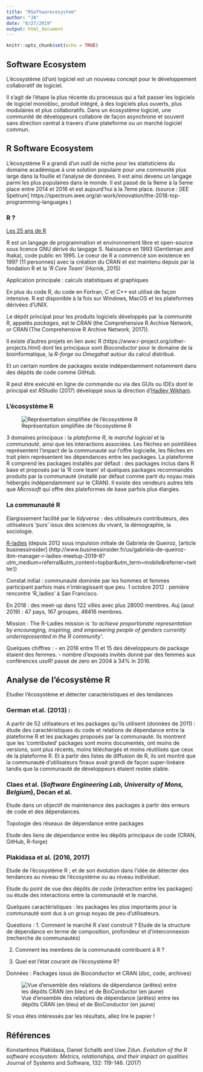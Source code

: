```yaml
---
title: "RSoftwarecosystem"
author: "JA"
date: "8/27/2019"
output: html_document
---
```


```r
knitr::opts_chunk$set(echo = TRUE)
```

## Software Ecosystem

L'écosystème (d'un) logiciel est un nouveau concept pour le développement collaboratif de logiciel.

Il s'agit de l'étape la plus récente du processus qui a fait passer les logiciels de logiciel monobloc, produit intégré, à des logiciels plus ouverts, plus modulaires et plus collaboratifs.
Dans un écosystème logiciel, une communité de développeurs collabore de façon asynchrone et souvent sans direction central à travers d'une plateforme ou un marché logiciel commun. 


## R Software Ecosystem

L'écosystème R a grandi d'un outil de niche pour les statisticiens du domaine académique à une solution populaire pour une communité plus large dans la fouille et l'analyse de données. Il est ainsi devenu un langage parmi les plus populaires dans le monde. Il est passé de la 9eme à la 5eme place entre 2014 et 2016 et est aujourd'hui à la 7eme place. (source : [IEE Spetrum] https://spectrum.ieee.org/at-work/innovation/the-2018-top-programming-languages )

### R ?

[Les 25 ans de R](https://rss.onlinelibrary.wiley.com/doi/epdf/10.1111/j.1740-9713.2018.01169.x)

R est un langage de programmation et environnement libre et open-source sous licence GNU dérivé du langage S. Naissance en 1993 (Gentleman and Ihaka), code public en 1995. Le coeur de R a commencé son existence en 1997 (11 personnes) avec la création du CRAN et est maintenu depuis par la fondation R et la _'R Core Team'_ (Hornik, 2015)

Application principale : calculs statistiques et graphiques

En plus du code R, du code en Fortran, C et C++ est utilisé de façon intensive. R est disponible à la fois sur Windows, MacOS et les plateformes dérivées d'UNIX. 

Le dépôt principal pour les produits logiciels développés par la communité R, appelés _packages_, est le _CRAN_ (the Comprehensive R Archive Network, or CRAN (The Comprehensive R Archive Network, 2017)).

Il existe d'autres projets en lien avec R (https://www.r-project.org/other-projects.html) dont les principaux sont
_Bioconductor_ pour le domaine de la bioinformatique, la _R-forge_ ou _Omegahat_ autour du calcul distribué.

Et un certain nombre de packages existe indépendamment notamment dans des dépöts de code comme _GitHub_.

R peut être exécuté en ligne de commande ou via des GUIs ou IDEs dont le principal est _RStudio_ (2017) développé sous la direction d'[Hadley Wikham](https://fr.wikipedia.org/wiki/Hadley_Wickham, http://hadley.nz).

### L'écosystème R

![Représentation simplifiée de l'écosystème R](Recosystem.jpg)

3 domaines principaux : la *plateforme R*, le *marché logiciel* et la *communauté*, ainsi que les interactions associées. 
Les flèches en pointillées représentent l'impact de la communauté sur l'offre logicielle, les flèches en trait plein représentent les dépendances entre les packages.
La plateforme R comprend les packages installés par défaut : des packages inclus dans R base et proposés par la 'R core team' et quelques packages recommandés produits par la communauté (installé par défaut comme parti du noyau mais hébergés indépendamment sur le CRAN).
Il existe des vendeurs autres tels que _Microsoft_ qui offre des plateformes de base parfois plus élargies.

### La communauté R

Elargissement facilité par le _tidyverse_ : des utilisateurs contributeurs, des utilisateurs 'purs' issus des sciences du vivant, la démographie, la sociologie.

[R-ladies](https://rladies.org) (depuis 2012 sous impulsion initiale de Gabriela de Queiroz, [article businessinsider] (http://www.businessinsider.fr/us/gabriela-de-queiroz-ibm-manager-r-ladies-meetup-2019-8?utm_medium=referral&utm_content=topbar&utm_term=mobile&referrer=twitter))

Constat initial : communauté dominée par les hommes et femmes participant parfois mais n'intéragissant que peu. 1 octobre 2012 : pemière rencontre 'R_ladies' à San Francisco.

En 2018 : des meet-up dans 122 villes avec plus 28000 membres. 
Auj (aout 2019) : 47 pays, 167 groupes, 48416 membres.

Mission : The R-Ladies mission is _'to achieve proportionate representation by encouraging, inspiring, and empowering people of genders currently underrepresented in the R community'_.

Quelques chiffres : 
- en 2016 entre 11 et 15$%$ des développeurs de package étaient des femmes.
- nombre d'exposés invités donné par des femmes aux conférences _useR!_ passé de zero en 2004 à 34% in 2016.

## Analyse de l'écosystème R

Etudier l'écosystème et détecter caractéristiques et des tendances

### German et al. (2013) : 

A partir de 52 utilisateurs et les packages qu'ils utilisent (données de 2011) : étude des caractéristiques du code et relations de dépendance entre la plateforme R et les packages proposés par la communauté. Ils montrent que les 'contributed' packages sont moins documentés, ont moins de versions, sont plus récents, moins téléchargés et moins réutilisés que ceux de la plateforme R. Et à partir des listes de diffusion de R, ils ont montré que la communauté d'utilisateurs finaux avait grandi de façon super-linéaire tandis que la communauté de développeurs étaient restée stable.

### Claes et al. (_Software Engineering Lab, University of Mons, Belgium_), Decan et al.

Etude dans un objectif de maintenance des packages à partir des erreurs de code et des dépendances.
<!-- Ex : à partir des occurences d'erreur dans les packages sur une période de 3 mois, ils ont montré que les erreurs provenaient principalement de mise à jour dans les dépendances du package et on  -->

Topologie des réseaux de dépendance entre packages

Etude des liens de dépendance entre les dépôts principaux de code (CRAN, GitHub, R-forge)

### Plakidasa et al. (2016, 2017)

Etude de l'écosystème R ; et de son évolution dans l'idée de détecter des tendances au niveau de l'écosystème ou au niveau individuel.

Etude du point de vue des dépôts de code (interaction entre les packages) ou étude des interactions entre la communauté et le marché.

Quelques caractéristiques : les packages les plus importants pour la communauté sont dus à un group noyau de peu d'utilisateurs.

Questions :
1. Comment le marché R s'est construit ? 
Etude de la structure de dépendance en terme de composition, profondeur et d'interconnexion (recherche de communautés)

2. Comment les membres de la communauté contribuent à R ?

3. Quel est l'état courant de l'écosystème R?

Données :
Packages issus de Bioconductor et CRAN (doc, code, archives)

![Vue d'ensemble des relations de dépendance (arêtes) entre les dépôts CRAN (en bleu) et de BioConductor (en jaune)](Recosysteme_graph.jpg)

Si vous êtes intéressés par les résultats, allez lire le papier !

<!-- In another study (Claes et al., 2015), Claes et al. identified different types of code cloning behaviour within R packages. The authors also pointed out the rise of GitHub both for active development as well as for hosting packages, but reaffirmed the importance of CRAN as the main repository for R packages, both numerically and, more importantly, dependency-wise. Decan et al. (2015) also examined the dependency links between the main repositories of the R ecosystem, i.e., CRAN, Bioconductor, GitHub, and R-Forge, and found that CRAN is largely self-contained and forms the basis upon which the other repositories build. In another study, Decan et al. (2016) returned to consider the maintainability problems from breaks in backwards compatibility between packages hosted in CRAN and GitHub, which is attracting an increasing share of R packages not hosted elsewhere. -->

<!-- Our own first study (Plakidas et al., 2016), examined the broad outlines of the R ecosystem’s characteristics, particularly from the aspect of its division into two principal repositories, CRAN and Bioconductor. Unlike German et al. (2013), we examined the entire content of the ecosystem, both past and present, but we did not consider GitHub or other minor repositories since, just as  Decan et al. (2015), we found that CRAN and Bioconductor were self-contained repositories. Our study contained a quantitative assessment of the R ecosystem’s platform, marketplaces, and communities, established the main package and contributor metrics, and measured R’s growth in these metrics throughout its existence. We discovered that a core group of users, linked to the development of the R platform, have played the most crucial role in extending the R ecosystem’s functionality by contributing to the most important community-developed packages as well. We also made an attempt to combine the metrics we had gathered in a predictive model for package behaviour, but found that no meaningful results were possible with the data available. -->

<!-- This study builds upon and significantly extends this work to examine the evolution of the R ecosystem in greater depth, particularly from the aspect of interaction between the community and the marketplaces. We examine in much more detail the community and marketplace networks, identify the main categories of ecosystem components, the forces that have shaped it and what role they have played, thereby extending the quantitative analysis to examine qualitative aspects of the R ecosystem. -->

<!-- 4. Objectives -->
<!-- Inspired by similar studies in the literature presented in the previous sections, we used the data we gathered on the R ecosystem’s past and present state to formulate metrics that can be used to gain insights on the ecosystem’s evolution and detect any underlying trends, both on the level of the entire ecosystem, as well as on the level of individual ecosystem members. The metrics we used are those defined in proposed frameworks (Jansen, 2014, Franco-Bedoya, Ameller, Costal, Franch), or commonly used in network analysis, and which can be generated easily, and as far as possible automatically, from openly accessible information, rather than requiring intensive human input for generation. -->

<!-- A platform-oriented SECO like R comprises three main components: the software platform, the community of users, and the marketplace(s) where additional software products are offered. In the present study, we focus on a high-level examination of the latter two components, whose existence and synergy present the main extension offered by SECOs as software development paradigms. -->

## Références

Konstantinos Plakidasa, Daniel Schallb and Uwe Zdun. _Evolution of the R software ecosystem: Metrics, relationships, and their impact on qualities_ Journal of Systems and Software, 132: 119-146. (2017)




